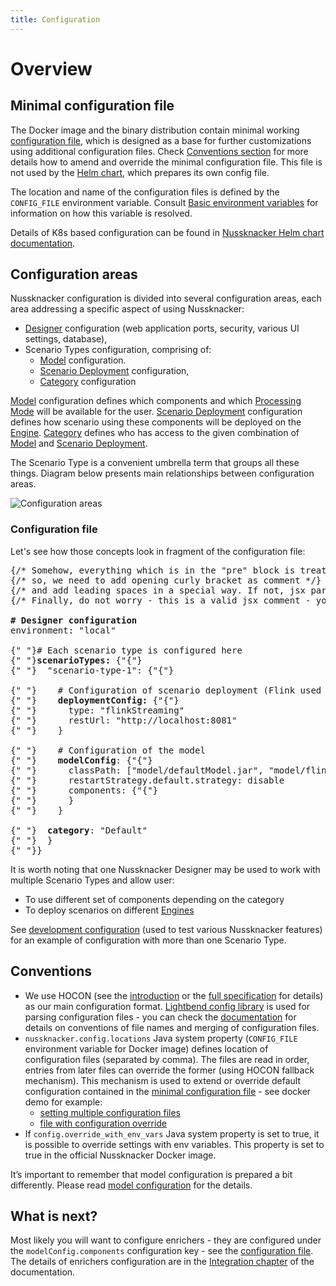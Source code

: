 ```yaml
---
title: Configuration
---
```


# Overview

## Minimal configuration file

The Docker image and the binary distribution contain minimal working [configuration file](https://github.com/TouK/nussknacker/blob/staging/nussknacker-dist/src/universal/conf/application.conf), which is designed as a base for further customizations using
additional configuration files. Check [Conventions section](#conventions) for more details how to amend and override the minimal configuration file.
This file is not used by the [Helm chart](https://artifacthub.io/packages/helm/touk/nussknacker), which prepares its own config file.

The location and name of the configuration files is defined by the `CONFIG_FILE` environment variable. Consult [Basic environment variables](../configuration/Common.md#basic-environment-variables) for information on how this variable is resolved.

Details of K8s based configuration can be found in  [Nussknacker Helm chart documentation](https://artifacthub.io/packages/helm/touk/nussknacker).
## Configuration areas

Nussknacker configuration is divided into several configuration areas, each area addressing a specific aspect of using Nussknacker:

* [Designer](../about/GLOSSARY#nussknacker-designer) configuration (web application ports, security, various UI settings, database),
* Scenario Types configuration, comprising of:
  * [Model](./model/ModelConfiguration.md) configuration.
  * [Scenario Deployment](./ScenarioDeploymentConfiguration.md) configuration,
  * [Category](./DesignerConfiguration.md#scenario-type-categories) configuration

[Model](../about/GLOSSARY#model) configuration defines which components and which [Processing Mode](../about/ProcessingModes) will be available for the user.
[Scenario Deployment](./ScenarioDeploymentConfiguration.md) configuration defines how scenario using these components will be deployed on the [Engine](../about/engines/Engines.md).
[Category](./DesignerConfiguration.md#scenario-type-categories) defines who has access to the given combination of [Model](../about/GLOSSARY#model) and [Scenario Deployment](./ScenarioDeploymentConfiguration.md).

The Scenario Type is a convenient umbrella term that groups all these things. Diagram below presents main relationships between configuration areas.

![Configuration areas](img/configuration_areas.png "configuration areas")

### Configuration file

Let's see how those concepts look in fragment of the configuration file:

<pre>
{/* Somehow, everything which is in the "pre" block is treated as jsx by Docusaurus */}
{/* so, we need to add opening curly bracket as comment */}
{/* and add leading spaces in a special way. If not, jsx parser will remove them */}
{/* Finally, do not worry - this is a valid jsx comment - you will not see it on Nu page*/}

<b># Designer configuration </b>
environment: "local"

{" "}# Each scenario type is configured here 
{" "}<b>scenarioTypes:</b> {"{"}
{" "}  "scenario-type-1": {"{"}

{" "}    # Configuration of scenario deployment (Flink used as example here)
{" "}    <b>deploymentConfig:</b> {"{"} 
{" "}      type: "flinkStreaming" 
{" "}      restUrl: "http://localhost:8081" 
{" "}    } 

{" "}    # Configuration of the model 
{" "}    <b>modelConfig</b>: {"{"}
{" "}      classPath: ["model/defaultModel.jar", "model/flinkExecutor.jar", "components/flink"]
{" "}      restartStrategy.default.strategy: disable
{" "}      components: {"{"}
{" "}      }
{" "}    }

{" "}  <b>category</b>: "Default"
{" "}  }
{" "}}
</pre>

It is worth noting that one Nussknacker Designer may be used to work with multiple Scenario Types and allow user:

* To use different set of components depending on the category
* To deploy scenarios on different [Engines](../about/engines/Engines.md)

See [development configuration](https://github.com/TouK/nussknacker/blob/staging/nussknacker-dist/src/universal/conf/dev-application.conf#L33) (used to test various Nussknacker features) for an example of configuration with more than one Scenario Type.

## Conventions

* We use HOCON (see the [introduction](https://github.com/lightbend/config#using-hocon-the-json-superset) or
  the [full specification](https://github.com/lightbend/config/blob/master/HOCON.md) for details) as our main
  configuration format. [Lightbend config library](https://github.com/lightbend/config/tree/master) is used for
  parsing configuration files - you can check the [documentation](https://github.com/lightbend/config#standard-behavior)
  for details on conventions of file names and merging of configuration files.
* `nussknacker.config.locations` Java system property (`CONFIG_FILE` environment variable for Docker image) defines
  location of configuration files (separated by comma). The files are read in order, entries from later files can
  override the former (using HOCON fallback mechanism). This mechanism is used to extend or override default
  configuration contained in the [minimal configuration file](#minimal-configuration-file)  - see docker demo
  for example:
  * [setting multiple configuration files](https://github.com/TouK/nussknacker-installation-example/blob/master/docker-compose.yml#L29)
  * [file with configuration override](https://github.com/TouK/nussknacker-installation-example/blob/master/designer/application-customizations.conf)
* If `config.override_with_env_vars` Java system property is set to true, it is possible to override settings with env
  variables. This property is set to true in the official Nussknacker Docker image.

It’s important to remember that model configuration is prepared a bit differently. Please read
[model configuration](./model/ModelConfiguration.md) for the details.

## What is next?
Most likely you will want to configure enrichers - they are configured under the `modelConfig.components` configuration
key - see the [configuration file](#configuration-file). The details of enrichers configuration are in
the [Integration chapter](../integration/index.mdx) of the documentation.



<DocCardList />
